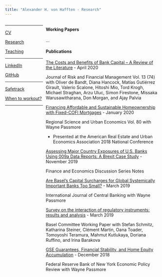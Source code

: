 ```yaml
---
title: "Alexander H. von Hafften - Research"
---
```



:::: {style="display: grid; grid-template-columns: 1fr 3fr; grid-column-gap: 10px;"}


::: {}

---

[CV](https://vonhafften.github.io/cv.pdf)

[Research](https://vonhafften.github.io/research.html)

[Teaching](https://vonhafften.github.io/teaching.html)

---

[LinkedIn](https://www.linkedin.com/in/alexander-h-von-hafften-9a48098b/)

[GitHub](https://github.com/vonhafften)

---

[Safetrack](https://safetrack.bandcamp.com/)

[When to workout?](https://vonhafften.github.io/when_to_workout.html)

---

:::

::: {}

#### Working Papers

...

#### Publications

[The Costs and Benefits of Bank Capital – A Review of the Literature](https://www.mdpi.com/1911-8074/13/4/74)	- April 2020

Journal of Risk and Financial Management Vol. 13 (74) with Oliver de Bandt, Diana Hancock, Matías Gutiérrez Girault, Valerio Scalone, Hitoshi Mio, Tord Krogh, Michael Straghan, Arzu Uluc, Simon Firestone, Missaka Warusawitharana, Don Morgan, and Ajay Palvia

[Financing Affordable and Sustainable Homeownership with Fixed-COFI Mortgages](https://doi.org/10.1016/j.regsciurbeco.2018.08.002) - January 2020

Regional Science and Urban Economics Vol. 80 with Wayne Passmore

- Presented at the American Real Estate and Urban Economics Association 2018 National Conference

[Assessing Major Country Exposures of U.S. Banks Using 009a Data Reports: A Brexit Case Study](https://doi.org/10.17016/2380-7172.2469)	- November 2019

Finance and Economics Discussion Series Notes

[Are Basel's Capital Surcharges for Global Systemically Important Banks Too Small?](https://www.ijcb.org/journal/ijcb19q1a3.htm) - March 2019 

International Journal of Central Banking with Wayne Passmore

[Survey on the interaction of regulatory instruments: results and analysis](https://www.bis.org/bcbs/publ/wp35.htm) - March 2019

Basel Committee Working Paper with Stefan Schmitz, Katharina Steiner, Clément Martin, Oana Toader, Tomoyoshi Teramura, Mahmut Kutlukaya, Doriana Ruffino, and Irina Barakova

[GSE Guarantees, Financial Stability, and Home Equity Accumulation](https://www.newyorkfed.org/research/epr/2018/epr_2018_gse-guarantees_passmore.html)	- December 2018

Federal Reserve Bank of New York Economic Policy Review with Wayne Passmore

:::

::::